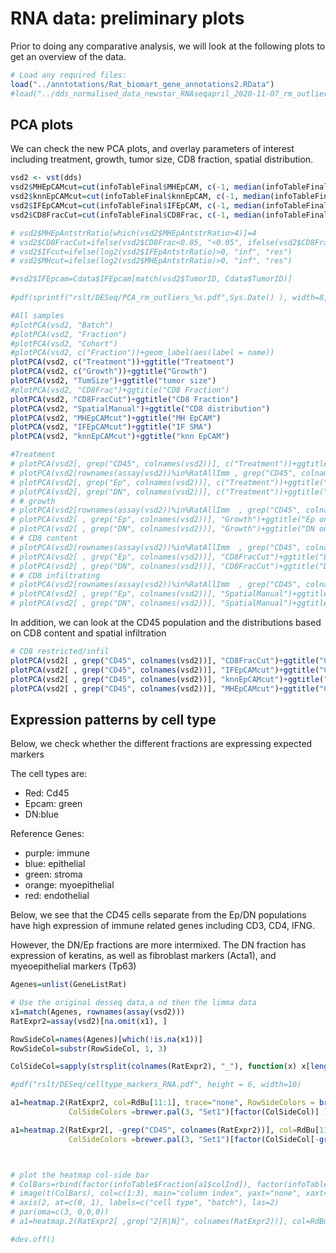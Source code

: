 # RNA data: preliminary plots

Prior to doing any comparative analysis, we will look at the following plots to get an overview of the data.

```r
# Load any required files:
load("../anntotations/Rat_biomart_gene_annotations2.RData")
#load("../dds_normalised_data_newstar_RNAseqapril_2020-11-07_rm_outliers.RData")

```

## PCA plots

We can check the new PCA plots, and overlay parameters of interest including treatment, growth, tumor size, CD8 fraction, spatial distribution.

```r
vsd2 <- vst(dds)
vsd2$MHEpCAMcut=cut(infoTableFinal$MHEpCAM, c(-1, median(infoTableFinal$MHEpCAM, na.rm = T), 1.1), c("low", "high"))
vsd2$knnEpCAMcut=cut(infoTableFinal$knnEpCAM, c(-1, median(infoTableFinal$knnEpCAM, na.rm = T), 1E7), c("low", "high"))
vsd2$IFEpCAMcut=cut(infoTableFinal$IFEpCAM, c(-1, median(infoTableFinal$IFEpCAM, na.rm = T), 1.1), c("low", "high"))
vsd2$CD8FracCut=cut(infoTableFinal$CD8Frac, c(-1, median(infoTableFinal$CD8Frac, na.rm = T), 1.1), c("low", "high"))

# vsd2$MHEpAntstrRatio[which(vsd2$MHEpAntstrRatio>4)]=4
# vsd2$CD8FracCut=ifelse(vsd2$CD8Frac<0.05, "<0.05", ifelse(vsd2$CD8Frac<0.1, "<0.1", "0.1+"))
# vsd2$IFcut=ifelse(log2(vsd2$IFEpAntstrRatio)>0, "inf", "res")
# vsd2$MHcut=ifelse(log2(vsd2$MHEpAntstrRatio)>0, "inf", "res")

#vsd2$IFEpcam=Cdata$IFEpcam[match(vsd2$TumorID, Cdata$TumorID)]
  
#pdf(sprintf("rslt/DESeq/PCA_rm_outliers_%s.pdf",Sys.Date() ), width=8, height=6)

#All samples
#plotPCA(vsd2, "Batch")
#plotPCA(vsd2, "Fraction")
#plotPCA(vsd2, "Cohort")
#plotPCA(vsd2, c("Fraction"))+geom_label(aes(label = name)) 
plotPCA(vsd2, c("Treatment"))+ggtitle("Treatment")
plotPCA(vsd2, c("Growth"))+ggtitle("Growth")
plotPCA(vsd2, "TumSize")+ggtitle("tumor size")
#plotPCA(vsd2, "CD8Frac")+ggtitle("CD8 Fraction")
plotPCA(vsd2, "CD8FracCut")+ggtitle("CD8 Fraction")
plotPCA(vsd2, "SpatialManual")+ggtitle("CD8 distribution")
plotPCA(vsd2, "MHEpCAMcut")+ggtitle("MH EpCAM")
plotPCA(vsd2, "IFEpCAMcut")+ggtitle("IF SMA")
plotPCA(vsd2, "knnEpCAMcut")+ggtitle("knn EpCAM")

#Treatment
# plotPCA(vsd2[, grep("CD45", colnames(vsd2))], c("Treatment"))+ggtitle("CD45 only Treatment")+geom_label(aes(label = name))
# plotPCA(vsd2[rownames(assay(vsd2))%in%RatAllImm , grep("CD45", colnames(vsd2))], c("Treatment"))+ggtitle("CD45 only Treatment: immune only genes")+geom_label(aes(label = name))
# plotPCA(vsd2[, grep("Ep", colnames(vsd2))], c("Treatment"))+ggtitle("Ep only Treatment")
# plotPCA(vsd2[, grep("DN", colnames(vsd2))], c("Treatment"))+ggtitle("DN only Treatment")
# # growth
# plotPCA(vsd2[rownames(assay(vsd2))%in%RatAllImm  , grep("CD45", colnames(vsd2))], c("Growth"))+ggtitle("CD45 only Growth")
# plotPCA(vsd2[ , grep("Ep", colnames(vsd2))], "Growth")+ggtitle("Ep only Growth")
# plotPCA(vsd2[ , grep("DN", colnames(vsd2))], "Growth")+ggtitle("DN only Growth")
# # CD8 content
# plotPCA(vsd2[rownames(assay(vsd2))%in%RatAllImm  , grep("CD45", colnames(vsd2))], c("CD8FracCut"))+ggtitle("CD45 only CD8 Fraction")
# plotPCA(vsd2[ , grep("Ep", colnames(vsd2))], "CD8FracCut")+ggtitle("Ep only CD8 Fraction")
# plotPCA(vsd2[ , grep("DN", colnames(vsd2))], "CD8FracCut")+ggtitle("DN only CD8 Fraction")
# # CD8 infiltrating
# plotPCA(vsd2[rownames(assay(vsd2))%in%RatAllImm  , grep("CD45", colnames(vsd2))], c("SpatialManual"))+ggtitle("CD45 only CD8 Infiltrating")
# plotPCA(vsd2[ , grep("Ep", colnames(vsd2))], "SpatialManual")+ggtitle("Ep only CD8 Infiltrating")
# plotPCA(vsd2[ , grep("DN", colnames(vsd2))], "SpatialManual")+ggtitle("DN only CD8 Infiltrating")
```


In addition, we can look at the CD45 population and the distributions based on CD8 content and spatial infiltration

```r
# CD8 restricted/infil
plotPCA(vsd2[ , grep("CD45", colnames(vsd2))], "CD8FracCut")+ggtitle("CD8 content")
plotPCA(vsd2[ , grep("CD45", colnames(vsd2))], "IFEpCAMcut")+ggtitle("CD8-EpCAM Infiltrating Fraction")
plotPCA(vsd2[ , grep("CD45", colnames(vsd2))], "knnEpCAMcut")+ggtitle("CD8-EpCAM nearest neighbor distances")
plotPCA(vsd2[ , grep("CD45", colnames(vsd2))], "MHEpCAMcut")+ggtitle("CD8-EpCAM MH index")
```


## Expression patterns by cell type

Below, we check whether the different fractions are expressing expected markers 

The cell types are:

* Red: Cd45
* Epcam: green 
* DN:blue

Reference Genes:

* purple: immune
* blue: epithelial
* green: stroma
* orange: myoepithelial
* red: endothelial

Below, we see that the CD45 cells separate from the Ep/DN populations have high expression of immune related genes including CD3, CD4, IFNG.

However, the DN/Ep fractions are more intermixed. The DN fraction has expression of keratins, as well as fibroblast markers (Acta1), and myeoepithelial markers (Tp63)

```r
Agenes=unlist(GeneListRat)

# Use the original desseq data,a nd then the limma data
x1=match(Agenes, rownames(assay(vsd2)))
RatExpr2=assay(vsd2)[na.omit(x1), ]

RowSideCol=names(Agenes)[which(!is.na(x1))]
RowSideCol=substr(RowSideCol, 1, 3)

ColSideCol=sapply(strsplit(colnames(RatExpr2), "_"), function(x) x[length(x)])

#pdf("rslt/DESeq/celltype_markers_RNA.pdf", height = 6, width=10)

a1=heatmap.2(RatExpr2, col=RdBu[11:1], trace="none", RowSideColors = brewer.pal(6, "Set1")[factor(RowSideCol)], scale="row",
             ColSideColors =brewer.pal(3, "Set1")[factor(ColSideCol)] )

a1=heatmap.2(RatExpr2[, -grep("CD45", colnames(RatExpr2))], col=RdBu[11:1], trace="none", RowSideColors = brewer.pal(6, "Set1")[factor(RowSideCol)], scale="row",
             ColSideColors =brewer.pal(3, "Set1")[factor(ColSideCol[-grep("CD45", colnames(RatExpr2))])] )



# plot the heatmap col-side bar
# ColBars=rbind(factor(infoTable$Fraction[a1$colInd]), factor(infoTable$Batch[a1$colInd]))
# image(t(ColBars), col=c(1:3), main="column index", yaxt="none", xaxt="none")
# axis(2, at=c(0, 1), labels=c("cell type", "batch"), las=2)
# par(oma=c(3, 0,0,0))
# a1=heatmap.2(RatExpr2[ ,grep("2[R|N]", colnames(RatExpr2))], col=RdBu[11:1], trace="none", RowSideColors = brewer.pal(6, "Set1")[factor(RowSideCol)], scale="row")

#dev.off()
```

